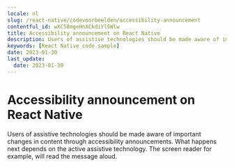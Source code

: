 ```yaml
---
locale: nl
slug: /react-native/codevoorbeelden/accessibility-announcement
contentful_id: wXC58mgeHnXCkdiYl5Wlw
title: Accessibility announcement on React Native
description: Users of assistive technologies should be made aware of important changes in content through accessibility announcements.
keywords: [React Native code sample]
date: 2023-01-30
last_update:
  date: 2023-01-30
---
```


# Accessibility announcement on React Native

Users of assistive technologies should be made aware of important changes in content through accessibility announcements. What happens next depends on the active assistive technology. The screen reader for example, will read the message aloud.

<CodeSample id="accessibility-announcement" locale="nl" platform="react native"/>
